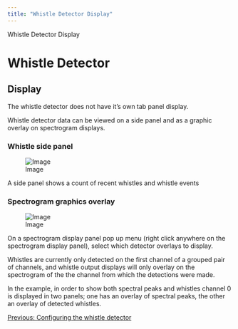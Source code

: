 ```yaml
---
title: "Whistle Detector Display"
---
```

 Whistle Detector Display  

Whistle Detector
================

Display
-------

  
The whistle detector does not have it's own tab panel display.

Whistle detector data can be viewed on a side panel and as a graphic overlay on spectrogram displays.

### Whistle side panel

![Image](./images/WhistleSidePanel.png)  
  

A side panel shows a count of recent whistles and whistle events

  
  

### Spectrogram graphics overlay

![Image](./images/WhistleSpectrogram2.png)  
  

On a spectrogram display panel pop up menu (right click anywhere on the spectrogram display panel), select which detector overlays to display.

Whistles are currently only detected on the first channel of a grouped pair of channels, and whistle output displays will only overlay on the spectrogram of the the channel from which the detections were made.

In the example, in order to show both spectral peaks and whistles channel 0 is displayed in two panels; one has an overlay of spectral peaks, the other an overlay of detected whistles.

  
  

[Previous: Configuring the whistle detector](whistleDetector_Configuring.html)
